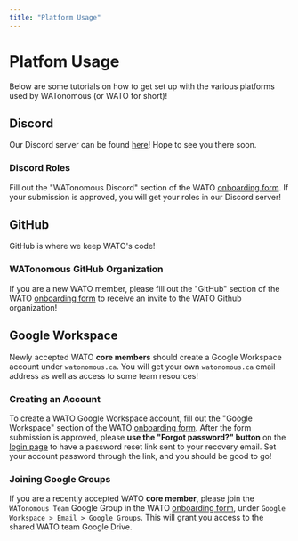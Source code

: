 ```yaml
---
title: "Platform Usage"
---
```


# Platfom Usage

Below are some tutorials on how to get set up with the various platforms
used by WATonomous (or WATO for short)!

## Discord

Our Discord server can be found [here](https://discord.gg/gsP7XNds6p)!
Hope to see you there soon.

### Discord Roles

Fill out the "WATonomous Discord" section of the WATO 
[onboarding form](https://cloud.watonomous.ca/onboarding-form/). If your 
submission is approved, you will get your roles in our Discord server!

## GitHub

GitHub is where we keep WATO's code!

### WATonomous GitHub Organization

If you are a new WATO member, please fill out the "GitHub" section of the WATO 
[onboarding form](https://cloud.watonomous.ca/onboarding-form/) to receive an 
invite to the WATO Github organization!

## Google Workspace

Newly accepted WATO **core members**
should create a Google Workspace account under `watonomous.ca`. You will get 
your own `watonomous.ca` email address as well as access to some team resources!

### Creating an Account

To create a WATO Google Workspace account, fill out the "Google Workspace" section 
of the WATO [onboarding form](https://cloud.watonomous.ca/onboarding-form/). After 
the form submission is approved, please **use the "Forgot password?" button** on 
the [login page](https://accounts.google.com/) to have a password reset 
link sent to your recovery email. Set your account password through the link, and 
you should be good to go!

### Joining Google Groups

If you are a recently accepted WATO **core member**, please join the `WATonomous Team` 
Google Group in the WATO [onboarding form](https://cloud.watonomous.ca/onboarding-form/), 
under `Google Workspace > Email > Google Groups`. This will grant you access 
to the shared WATO team Google Drive.
